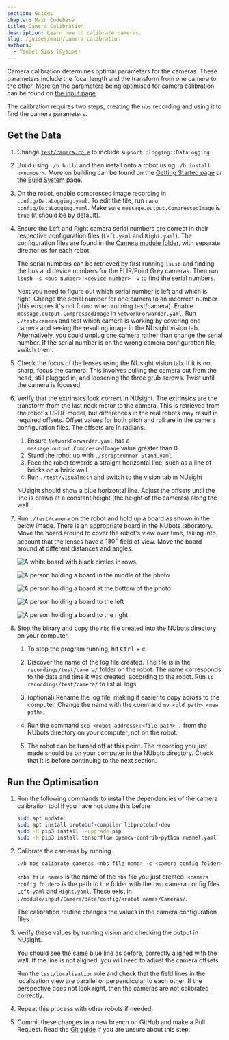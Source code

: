 ```yaml
---
section: Guides
chapter: Main Codebase
title: Camera Calibration
description: Learn how to calibrate cameras.
slug: /guides/main/camera-calibration
authors:
  - Ysobel Sims (@ysims)
---
```


Camera calibration determines optimal parameters for the cameras. These parameters include the focal length and the transform from one camera to the other. More on the parameters being optimised for camera calibration can be found on [the input page](/system/subsystems/input#cameras).

The calibration requires two steps, creating the `nbs` recording and using it to find the camera parameters.

## Get the Data

1.  Change [`test/camera.role`](https://github.com/NUbots/NUbots/blob/main/roles/test/camera.role) to include `support::logging::DataLogging`

2.  Build using `./b build` and then install onto a robot using `./b install n<number>`. More on building can be found on the [Getting Started page](/guides/main/getting-started) or the [Build System page](/system/foundations/build-system).

3.  On the robot, enable compressed image recording in `config/DataLogging.yaml`. To edit the file, run `nano config/DataLogging.yaml`. Make sure `message.output.CompressedImage` is `true` (it should be by default).

4.  Ensure the Left and Right camera serial numbers are correct in their respective configuration files (`Left.yaml` and `Right.yaml`). The configuration files are found in the [Camera module folder](https://github.com/NUbots/NUbots/tree/main/module/input/Camera/data/config), with separate directories for each robot.

    The serial numbers can be retrieved by first running `lsusb` and finding the bus and device numbers for the FLIR/Point Grey cameras. Then run `lsusb -s <bus number>:<device number> -v` to find the serial numbers.

    Next you need to figure out which serial number is left and which is right. Change the serial number for one camera to an incorrect number (this ensures it's not found when running test/camera). Enable `message.output.CompressedImage` in `NetworkForwarder.yaml`. Run `./test/camera` and test which camera is working by covering one camera and seeing the resulting image in the NUsight vision tab. Alternatively, you could unplug one camera rather than change the serial number. If the serial number is on the wrong camera configuration file, switch them.

5.  Check the focus of the lenses using the NUsight vision tab. If it is not sharp, focus the camera. This involves pulling the camera out from the head, still plugged in, and loosening the three grub screws. Twist until the camera is focused.

6.  Verify that the extrinsics look correct in NUsight. The extrinsics are the transform from the last neck motor to the camera. This is retrieved from the robot's URDF model, but differences in the real robots may result in required offsets. Offset values for both pitch and roll are in the camera configuration files. The offsets are in radians.

    1. Ensure `NetworkForwarder.yaml` has a `message.output.CompressedImage` value greater than 0.
    2. Stand the robot up with `./scriptrunner Stand.yaml`
    3. Face the robot towards a straight horizontal line, such as a line of bricks on a brick wall.
    4. Run `./test/visualmesh` and switch to the vision tab in NUsight

    NUsight should show a blue horizontal line. Adjust the offsets until the line is drawn at a constant height (the height of the cameras) along the wall.

7.  Run `./test/camera` on the robot and hold up a board as shown in the below image. There is an appropriate board in the NUbots laboratory. Move the board around to cover the robot's view over time, taking into account that the lenses have a $180^{\circ}$ field of view. Move the board around at different distances and angles.

    ![A white board with black circles in rows.](./images/calibration/asymmetric-circle-grid.svg 'Asymmetric circles grid used for calibration.')

    <Grid columns='1fr 1fr' caption="Photos from the robot's cameras of a person moving around a board for camera calibration.">

    ![A person holding a board in the middle of the photo](./images/calibration/board-middle.jpg)

    ![A person holding a board at the bottom of the photo](./images/calibration/board-below.jpg)

    ![A person holding a board to the left](./images/calibration/board-left.jpg)

    ![A person holding a board to the right](./images/calibration/board-right.jpg)

    </Grid>

8.  Stop the binary and copy the `nbs` file created into the NUbots directory on your computer.

    1. To stop the program running, hit <kbd>Ctrl</kbd> + <kbd>c</kbd>.

    2. Discover the name of the log file created. The file is in the `recordings/test/camera/` folder on the robot. The name corresponds to the date and time it was created, according to the robot. Run `ls recordings/test/camera/` to list all logs.

    3. (optional) Rename the log file, making it easier to copy across to the computer. Change the name with the command `mv <old path> <new path>`.

    4. Run the command `scp <robot address>:<file path> .` from the NUbots directory on your computer, not on the robot.

    5. The robot can be turned off at this point. The recording you just made should be on your computer in the NUbots directory. Check that it is before continuing to the next section.

## Run the Optimisation

1.  Run the following commands to install the dependencies of the camera calibration tool if you have not done this before

    ```bash
    sudo apt update
    sudo apt install protobuf-compiler libprotobuf-dev
    sudo -H pip3 install --upgrade pip
    sudo -H pip3 install tensorflow opencv-contrib-python ruamel.yaml
    ```

2.  Calibrate the cameras by running

    ```bash
    ./b nbs calibrate_cameras <nbs file name> -c <camera config folder>
    ```

    `<nbs file name>` is the name of the `nbs` file you just created. `<camera config folder>` is the path to the folder with the two camera config files `Left.yaml` and `Right.yaml`. These exist in `./module/input/Camera/data/config/<robot name>/Cameras/`.

    The calibration routine changes the values in the camera configuration files.

3.  Verify these values by running vision and checking the output in NUsight.

    You should see the same blue line as before, correctly aligned with the wall. If the line is not aligned, you will need to adjust the camera offsets.

    Run the `test/localisation` role and check that the field lines in the localisation view are parallel or perpendicular to each other. If the perspective does not look right, then the cameras are not calibrated correctly.

4.  Repeat this process with other robots if needed.

5.  Commit these changes in a new branch on GitHub and make a Pull Request. Read the [Git guide](/guides/general/git) if you are unsure about this step.
